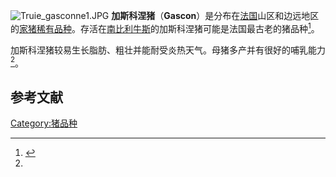 [[File:Truie_gasconne1.JPG|thumb]]
'''加斯科涅猪'''（'''Gascon'''）是分布在[[法国|法国]]山区和边远地区的[[家猪|家猪]][[稀有品种|稀有品种]]。存活在[[南比利牛斯|南比利牛斯]]的加斯科涅猪可能是法国最古老的猪品种<ref name="RB">{{cite book | title=Rare Breeds | url=https://archive.org/details/rarebreeds0000dowl | author=Alderson, R | year=1994 | publisher=Laurence King Publishing | isbn=1856690520}}</ref>。

加斯科涅猪较易生长脂肪、粗壮并能耐受炎热天气。母猪多产并有很好的哺乳能力<ref name="RB"/>。

== 参考文献 ==
{{Reflist}}

{{livestock-stub}}

[[Category:猪品种|Category:猪品种]]